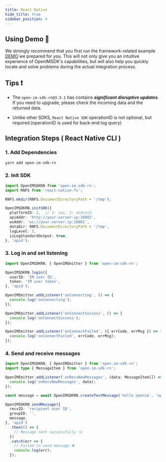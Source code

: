 ```yaml
---
title: React Native
hide_title: true
sidebar_position: 4
---
```


## Using Demo 🚀
We strongly recommend that you first run the framework-related example  [DEMO](https://github.com/openimsdk/openim-reactnative-demo)  we prepared for you. This will not only give you an intuitive experience of OpenIMSDK's capabilities, but will also help you quickly locate and solve problems during the actual integration process.

## Tips ❗️

- The `open-im-sdk-rn@3.5.1` has contains ***significant disruptive updates***. If you need to upgrade, please check the incoming data and the returned data.

- Unlike other SDKS, `React Native SDK` operationID is not optional, but required.(operationID is used for back-end log query)

## Integration Steps ( React Native CLI )

### 1. Add Dependencies

```sh
yarn add open-im-sdk-rn
```

### 2. Init SDK

```ts
import OpenIMSDKRN from 'open-im-sdk-rn';
import RNFS from 'react-native-fs';

RNFS.mkdir(RNFS.DocumentDirectoryPath + '/tmp');

OpenIMSDKRN.initSDK({
  platformID: 2,  // 1: ios, 2: android
  apiAddr: 'http://your-server-ip:10002',
  wsAddr: 'ws://your-server-ip:10001',
  dataDir: RNFS.DocumentDirectoryPath + '/tmp',
  logLevel: 5,
  isLogStandardOutput: true,
}, 'opid');
```

### 3. Log in and set listening

```ts
import OpenIMSDKRN, { OpenIMEmitter } from 'open-im-sdk-rn';

OpenIMSDKRN.login({
  userID: 'IM user ID',
  token: 'IM user token',
}, 'opid');

OpenIMEmitter.addListener('onConnecting', () => {
  console.log('onConnecting');
});

OpenIMEmitter.addListener('onConnectSuccess', () => {
  console.log('onConnectSuccess');
});

OpenIMEmitter.addListener('onConnectFailed', ({ errCode, errMsg }) => {
  console.log('onConnectFailed', errCode, errMsg);
});
```

### 4. Send and receive messages

```ts
import OpenIMSDKRN, { OpenIMEmitter } from 'open-im-sdk-rn';
import type { MessageItem } from 'open-im-sdk-rn';

OpenIMEmitter.addListener('onRecvNewMessages', (data: MessageItem[]) => {
  console.log('onRecvNewMessages', data);
});

const message = await OpenIMSDKRN.createTextMessage('hello openim', 'opid');

OpenIMSDKRN.sendMessage({
  recvID: 'recipient user ID',
  groupID: '',
  message,
}, 'opid')
  .then(() => {
    // Message sent successfully ✉️
  })
  .catch(err => {
    // Failed to send message ❌
    console.log(err);
  });
```